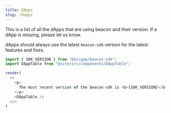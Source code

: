 ```yaml
---
title: DApps
slug: /dapps
---
```


This is a list of all the dApps that are using beacon and their version. If a dApp is missing, please let us know.

dApps should always use the latest `beacon-sdk` version for the latest features and fixes.

```ts noInline
import { SDK_VERSION } from "@airgap/beacon-sdk";
import DAppTable from "@site/src/components/DAppTable";

render(
  <>
    <p>
      The most recent version of the beacon-sdk is <b>{SDK_VERSION}</b>.
    </p>
    <DAppTable />
  </>
)
```